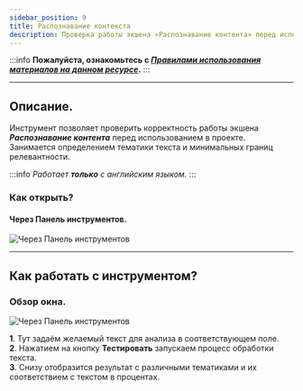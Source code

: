```yaml
---
sidebar_position: 9
title: Распознавание контекста
description: Проверка работы экшена «Распознавание контента» перед использованием.
---
```

:::info **Пожалуйста, ознакомьтесь с [*Правилами использования материалов на данном ресурсе*](../Disclaimer).**
:::
_______________________________________________ 
## Описание.  
Инструмент позволяет проверить корректность работы экшена ***Распознавание контента*** перед использованием в проекте. Занимается определением тематики текста и минимальных границ релевантности.  

:::info *Работает **только** с английским языком.*
:::
### Как открыть?  
#### Через Панель инструментов.  
![Через Панель инструментов](./assets/Context_Recognition/Context_Recognition_pic1.png)   

_______________________________________________  
## Как работать с инструментом?  
### Обзор окна.  
![Через Панель инструментов](./assets/Context_Recognition/Context_Recognition_pic2.png)   

**1**. Тут задаём желаемый текст для анализа в соответствующем поле.  
**2**. Нажатием на кнопку **Тестировать** запускаем процесс обработки текста.  
**3**. Снизу отобразится результат с различными тематиками и их соответствием с текстом в процентах.  

